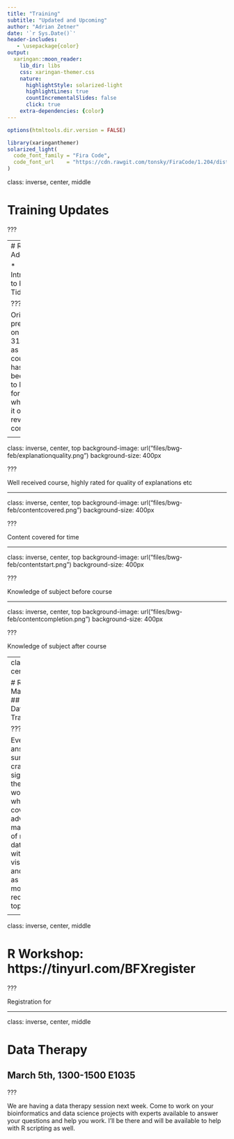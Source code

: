 ```yaml
---
title: "Training"
subtitle: "Updated and Upcoming"  
author: "Adrian Zetner"
date: '`r Sys.Date()`'
header-includes:
   - \usepackage{color}
output:
  xaringan::moon_reader:
    lib_dir: libs
    css: xaringan-themer.css
    nature:
      highlightStyle: solarized-light
      highlightLines: true
      countIncrementalSlides: false
      click: true
    extra-dependencies: {color}
---
```


```r
options(htmltools.dir.version = FALSE)

```

```r
library(xaringanthemer)
solarized_light(
  code_font_family = "Fira Code",
  code_font_url    = "https://cdn.rawgit.com/tonsky/FiraCode/1.204/distr/fira_code.css"
)
```

class: inverse, center, middle

# Training Updates

???

<!--
Training Updates
-->

---
# Recently Added

* Introduction to R with Tidyverse  


???

Originally presented on January 31st, 2020 as a 6 hour course but has now been added to MOODLE for all those who missed it or want to revisit content. 


<!--
Originally presented on January 31st, 2020 as a 6 hour course but has now been added to MOODLE for all those who missed it or want to revisit content. 
-->


---

class: inverse, center, top
background-image: url("files/bwg-feb/explanationquality.png")
background-size: 400px

<!-- background-position: 50% 50% -->

???

Well received course, highly rated for quality of explanations etc

<!--
Results so far: Have you taken an R course?
-->


---


class: inverse, center, top
background-image: url("files/bwg-feb/contentcovered.png")
background-size: 400px

<!-- background-position: 50% 50% -->



???

Content covered for time

<!--
Results so far: Experience in R?
-->


---

class: inverse, center, top
background-image: url("files/bwg-feb/contentstart.png")
background-size: 400px

<!-- background-position: 50% 50% -->



???

Knowledge of subject before course

<!--
Results so far: Course Interest?
-->
---

class: inverse, center, top
background-image: url("files/bwg-feb/contentcompletion.png")
background-size: 400px

<!-- background-position: 50% 50% -->



???

Knowledge of subject after course

<!--
Results so far: Course Interest?
-->

---
class: inverse, center, middle

# R Workshop March 2020
## Advanced Data Transformation

???

Everyone who answered the survey got first crack at signing up for the next workshop which will cover advanced manipulation of rectangular data along with some visualization and modelling as this was the most requested topic

<!--
Speaking of March 2020...
-->

---

class: inverse, center, middle

<!-- 
background-position: 50% 50% 
background-image: url("files/bwg-nov/qr-survey.svg")
background-size: 400px
-->

# R Workshop: https://tinyurl.com/BFXregister

???

Registration for 
<!--
Follow this QR code for a google forms survey to determine interest for what kind of workshop to teach. 
This survey will also act as a pre-registration form to determine priority access to seats.
-->

---

class: inverse, center, middle

# Data Therapy
## March 5th, 1300-1500 E1035

???

We are having a data therapy session next week.
Come to work on your bioinformatics and data science projects with experts available to answer your questions and help you work.
I'll be there and will be available to help with R scripting as well.

<!--
We are having our second data therapy session this afternoon between 1430 and 1600 in E1035.
Come to work on your bioinformatics and data science projects with experts available to answer your questions and help you work.
I'll be there and will be available to help with R scripting as well.
-->
